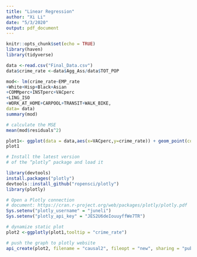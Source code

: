 ```yaml
---
title: "Linear Regression"
author: "Xi Li"
date: "5/3/2020"
output: pdf_document
---
```


```r
knitr::opts_chunk$set(echo = TRUE)
library(haven)
library(tidyverse)
```

```r
data <-read.csv("Final_Data.csv")
data$crime_rate <-data$Agg_Ass/data$TOT_POP
```

```r
mod<- lm(crime_rate~EMP_rate
+White+Hisp+Black+Asian
+COMMperc+INSTperc+VACperc
+LING_ISO
+WORK_AT_HOME+CARPOOL+TRANSIT+WALK_BIKE,
data= data)
summary(mod)
```

```r
# calculate the MSE
mean(mod$residuals^2)
```


```r
plot1<- ggplot(data = data,aes(x=VACperc,y=crime_rate)) + geom_point(color = "steelblue")+ geom_abline(slope = summary(mod)$coefficients[9],intercept = summary(mod)$coefficients[1]) + labs(title = "How the Percentage of Vacant/Undeveloped Land Affect Aggravated Assaults")+xlab("the Percentage of Vacant/Undeveloped Land")+ylab("Aggravated Assaults Rate")+theme_bw()
plot1
```


```r
# Install the latest version 
# of the “plotly” package and load it

library(devtools)
install.packages("plotly")
devtools::install_github("ropensci/plotly")
library(plotly)

# Open a Plotly connection
# document: https://cran.r-project.org/web/packages/plotly/plotly.pdf
Sys.setenv("plotly_username" = "juneli")
Sys.setenv("plotly_api_key" = "JES2U6deIouuyffWe7TR")

# dynamize static plot
plot2 <-ggplotly(plot1,tooltip = "crime_rate")

# push the graph to plotly website
api_create(plot2, filename = "causal2", fileopt = "new", sharing = "public")
```




